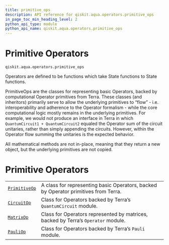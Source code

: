 ```yaml
---
title: primitive_ops
description: API reference for qiskit.aqua.operators.primitive_ops
in_page_toc_min_heading_level: 2
python_api_type: module
python_api_name: qiskit.aqua.operators.primitive_ops
---
```


<span id="module-qiskit.aqua.operators.primitive_ops" />

<span id="qiskit-aqua-operators-primitive-ops" />

<span id="primitive-operators-qiskit-aqua-operators-primitive-ops" />

# Primitive Operators

<span id="module-qiskit.aqua.operators.primitive_ops" />

`qiskit.aqua.operators.primitive_ops`

Operators are defined to be functions which take State functions to State functions.

PrimitiveOps are the classes for representing basic Operators, backed by computational Operator primitives from Terra. These classes (and inheritors) primarily serve to allow the underlying primitives to “flow” - i.e. interoperability and adherence to the Operator formalism - while the core computational logic mostly remains in the underlying primitives. For example, we would not produce an interface in Terra in which `QuantumCircuit1 + QuantumCircuit2` equaled the Operator sum of the circuit unitaries, rather than simply appending the circuits. However, within the Operator flow summing the unitaries is the expected behavior.

<Admonition title="Note" type="note">
  All mathematical methods are not in-place, meaning that they return a new object, but the underlying primitives are not copied.
</Admonition>

# Primitive Operators

|                                                                                                                    |                                                                                     |
| ------------------------------------------------------------------------------------------------------------------ | ----------------------------------------------------------------------------------- |
| [`PrimitiveOp`](qiskit.aqua.operators.primitive_ops.PrimitiveOp "qiskit.aqua.operators.primitive_ops.PrimitiveOp") | A class for representing basic Operators, backed by Operator primitives from Terra. |
| [`CircuitOp`](qiskit.aqua.operators.primitive_ops.CircuitOp "qiskit.aqua.operators.primitive_ops.CircuitOp")       | Class for Operators backed by Terra’s `QuantumCircuit` module.                      |
| [`MatrixOp`](qiskit.aqua.operators.primitive_ops.MatrixOp "qiskit.aqua.operators.primitive_ops.MatrixOp")          | Class for Operators represented by matrices, backed by Terra’s `Operator` module.   |
| [`PauliOp`](qiskit.aqua.operators.primitive_ops.PauliOp "qiskit.aqua.operators.primitive_ops.PauliOp")             | Class for Operators backed by Terra’s `Pauli` module.                               |

